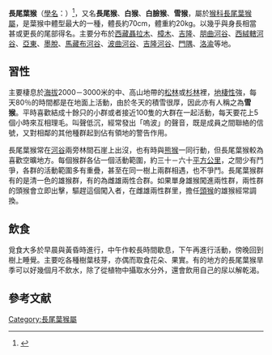 {{Speciesbox
| image = Hulman semnopithecus-entellus.png
| image_width = 250px
| status = LC
| status_system = IUCN3.1
| status_ref = <ref name=iucn>{{IUCN2008|assessors=Mitra, S. & Molur, S.|year=2008|id=39832|title=Semnopithecus entellus|downloaded=2009-1-4}}</ref>
| taxon= Semnopithecus entellus
| authority = ([[Louis_Dufresne|Dufresne]], 1797)
| synonyms = 
| range_map = Northern Plains Gray Langur area.png
| range_map_caption = 長尾葉猴分布範圍
}}
'''長尾葉猴'''（[[學名|學名]]：''{{lang|la|Semnopithecus entellus}}''）<ref name=msw3>{{MSW3 Groves | pages = 166 | id=12100696}}</ref>，又名'''長尾猴'''、'''白猴'''、'''白臉猴'''、'''雪猴'''，屬於[[猴科|猴科]][[長尾葉猴屬|長尾葉猴屬]]，是葉猴中體型最大的一種，體長約70cm，體重約20kg。以幾乎與身長相當甚或更長的尾部得名。主要分布於[[西藏|西藏]][[聶拉木|聶拉木]]、[[樟木|樟木]]、[[吉隆|吉隆]]、[[朋曲河谷|朋曲河谷]]、[[西絨轄河谷|西絨轄河谷]]、[[亞東|亞東]]、[[墨脫|墨脫]]、[[馬藏布河谷|馬藏布河谷]]、[[波曲河谷|波曲河谷]]、[[吉隆河谷|吉隆河谷]]、[[門隅|門隅]]、[[洛渝|洛渝]]等地。

== 習性 ==
主要棲息於[[海拔|海拔]]2000－3000米的中、高山地帶的[[松林|松林]]或[[杉木|杉林]]裡，[[地棲性|地棲性]]強，每天80％的時間都是在地面上活動，由於冬天的積雪很厚，因此亦有人稱之為'''雪猴'''。平時喜歡結成十餘只的小群或者接近100隻的大群在一起活動，每天要花上5個小時來互相理毛。叫聲低沉，經常發出「嗚波」的聲音，既是成員之間聯絡的信號，又對相鄰的其他種群起到佔有領地的警告作用。

長尾葉猴常在[[河谷|河谷]]兩旁林間石崖上出沒，也有時與[[熊猴|熊猴]]一同行動，但長尾葉猴較為喜歡空曠地方。每個猴群各佔一個活動範圍，約三十－六十[[平方公里|平方公里]]，之間少有鬥爭，各群的活動範圍多有重疊，甚至在同一樹上兩群相遇，也不爭鬥。長尾葉猴群有的是清一色的雄猴群，有的為雌雄兩性合群。如果單身雄猴闖進兩性群，兩性群的頭猴會立即出擊，驅趕這個闖入者，在雌雄兩性群里，擔任[[頭猴|頭猴]]的雄猴經常調換。

== 飲食 ==
覓食大多於早晨與黃昏時進行，中午作較長時間歇息，下午再進行活動，傍晚回到樹上睡覺。主要吃各種樹葉枝芽，亦偶而取食花朵、果實。有的地方的長尾葉猴旱季可以好幾個月不飲水，除了從植物中攝取水分外，還會飲用自己的尿以解乾渴。

== 參考文献 ==
{{reflist}}
{{Commons|Semnopithecus entellus}}
{{维基物种|Semnopithecus entellus}}
{{Taxonbar|from=Q817180}}

[[Category:長尾葉猴屬|Category:長尾葉猴屬]]